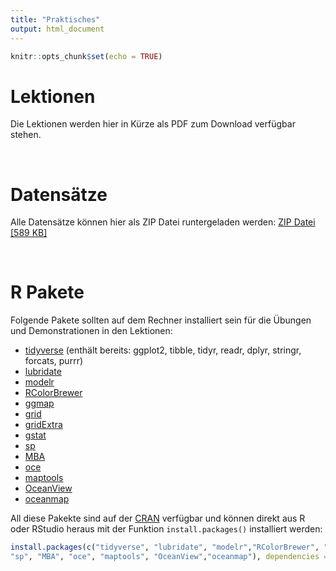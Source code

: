 ```yaml
---
title: "Praktisches"
output: html_document
---
```


```r
knitr::opts_chunk$set(echo = TRUE)
```

# Lektionen

Die Lektionen werden hier in Kürze als PDF zum Download verfügbar stehen.

<br>

# Datensätze

Alle Datensätze können hier als ZIP Datei runtergeladen werden:
<a href="data_site/bsh_r_kurs_daten.zip">ZIP Datei [589 KB]</a>

<br>

# R Pakete

Folgende Pakete sollten auf dem Rechner installiert sein für die Übungen und Demonstrationen in den Lektionen:

- [tidyverse](https://www.rdocumentation.org/packages/tidyverse/versions/1.2.1) (enthält bereits: ggplot2, tibble, tidyr, readr, dplyr, stringr, forcats, purrr)
- [lubridate](https://www.rdocumentation.org/packages/lubridate/versions/1.7.0)
- [modelr](https://www.rdocumentation.org/packages/modelr/versions/0.1.1)
- [RColorBrewer](https://www.rdocumentation.org/packages/RColorBrewer/versions/1.1-2)
- [ggmap](https://www.rdocumentation.org/packages/ggmap/versions/2.6.1)
- [grid](https://www.rdocumentation.org/packages/grid/versions/3.4.3)
- [gridExtra](https://www.rdocumentation.org/packages/gridExtra/versions/2.3)
- [gstat](https://www.rdocumentation.org/packages/gstat/versions/1.1-6)
- [sp](https://www.rdocumentation.org/packages/sp/versions/1.3-1)
- [MBA](https://www.rdocumentation.org/packages/MBA/versions/0.0-8)
- [oce](https://www.rdocumentation.org/packages/oce/versions/1.0-1)
- [maptools](https://www.rdocumentation.org/packages/maptools/versions/0.9-4)
- [OceanView](https://www.rdocumentation.org/packages/OceanView/versions/1.0.4)
- [oceanmap](https://www.rdocumentation.org/packages/oceanmap/versions/0.1.0)



All diese Pakekte sind auf der [CRAN](https://cran.r-project.org) verfügbar und können direkt aus R oder RStudio heraus mit der Funktion `install.packages()` installiert werden:
```r
install.packages(c("tidyverse", "lubridate", "modelr","RColorBrewer", "ggmap", "grid", "gridExtra", "gstat",
"sp", "MBA", "oce", "maptools", "OceanView","oceanmap"), dependencies = TRUE)
```

